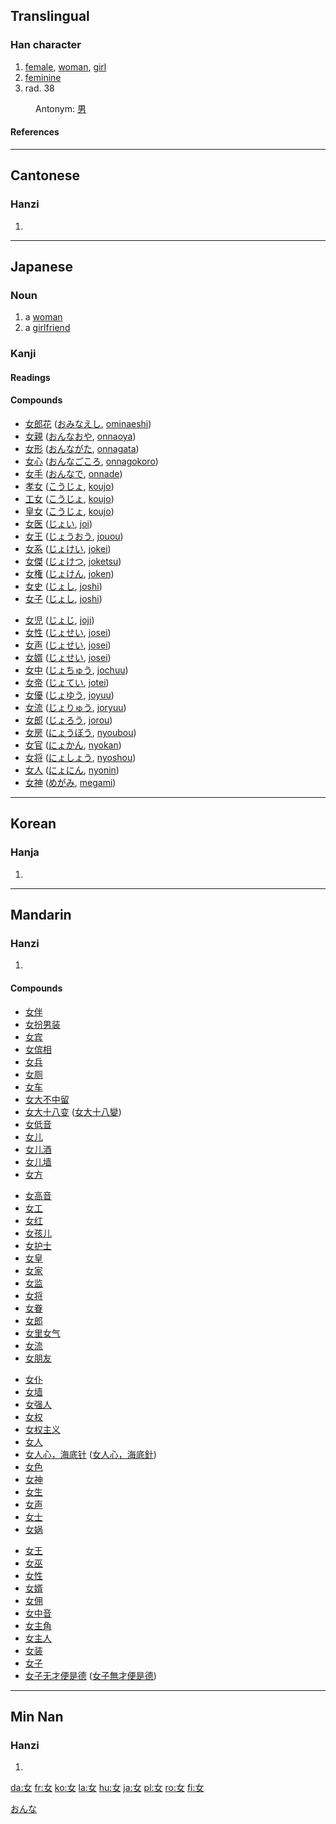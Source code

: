 {{see|女}}
==Translingual==
{{Han stroke|[[Image:女-order.gif]]}}
===Han character===
{{Han char|rn=38|rad=女|as=00|sn=3|four=4040<sub>0</sub>|canj=女 (V)}}
# [[female]], [[woman]], [[girl]]
# [[feminine]]
# rad. 38

:Antonym: [[男]]
====References====
{{Han ref|kx=0254.220|dkj=06036|dj=0516.190|hdz=21023.230|uh=5973|ud=22899|bh=A46B|bd=42091}}
----
==Cantonese==
===Hanzi===
{{yue-hanzi|jyut=jyu5, neoi5, neoi6|y=neui5}}
# {{defn|Cantonese}}
----
==Japanese==
[[Category:1000_Japanese_basic_words|おんな]]
===Noun===
{{ja-noun|k|hira=おんな|rom=onna}}
#a [[woman]]
#a [[girlfriend]]

===Kanji===
{{ja-kanji|grade=1|rs=女00}}
====Readings====
{{ja-readings|on=[[じょ]] (jo), [[にょ]] (nyo), [[にょう]] (nyō)|kun=[[おんな]] (onna), [[め]] (me), [[むすめ]] (musume)}}

====Compounds====
{{top2}}
*[[女郎花]] ([[おみなえし]], [[ominaeshi]])
*[[女親]] ([[おんなおや]], [[onnaoya]])
*[[女形]] ([[おんながた]], [[onnagata]])
*[[女心]] ([[おんなごころ]], [[onnagokoro]])
*[[女手]] ([[おんなで]], [[onnade]])
*[[孝女]] ([[こうじょ]], [[koujo]])
*[[工女]] ([[こうじょ]], [[koujo]])
*[[皇女]] ([[こうじょ]], [[koujo]])
*[[女医]] ([[じょい]], [[joi]])
*[[女王]] ([[じょうおう]], [[jouou]])
*[[女系]] ([[じょけい]], [[jokei]])
*[[女傑]] ([[じょけつ]], [[joketsu]])
*[[女権]] ([[じょけん]], [[joken]])
*[[女史]] ([[じょし]], [[joshi]])
*[[女子]] ([[じょし]], [[joshi]])
{{mid2}}
*[[女児]] ([[じょじ]], [[joji]])
*[[女性]] ([[じょせい]], [[josei]])
*[[女声]] ([[じょせい]], [[josei]])
*[[女婿]] ([[じょせい]], [[josei]])
*[[女中]] ([[じょちゅう]], [[jochuu]])
*[[女帝]] ([[じょてい]], [[jotei]])
*[[女優]] ([[じょゆう]], [[joyuu]])
*[[女流]] ([[じょりゅう]], [[joryuu]])
*[[女郎]] ([[じょろう]], [[jorou]])
*[[女房]] ([[にょうぼう]], [[nyoubou]])
*[[女官]] ([[にょかん]], [[nyokan]])
*[[女将]] ([[にょしょう]], [[nyoshou]])
*[[女人]] ([[にょにん]], [[nyonin]])
*[[女神]] ([[めがみ]], [[megami]])
{{bottom}}
----

==Korean==
===Hanja===
{{ko-hanja|hangeul=[[여]], [[녀]]|eumhun=[[계집]]|rv=nyeo|mr=nyŏ}}
# {{defn|Korean}}

----
==Mandarin==
===Hanzi===
{{cmn-hanzi|pin=[[nǚ]] (nü3), [[rǔ]] (ru3)|wg=nü<sup>3</sup>}}
# {{defn|Mandarin}}

====Compounds====
{{top4}}
*[[女伴]]
*[[女扮男装]]
*[[女宾]]
*[[女傧相]]
*[[女兵]]
*[[女厕]]
*[[女车]]
*[[女大不中留]]
*[[女大十八变]] ([[女大十八變]])
*[[女低音]]
*[[女儿]]
*[[女儿酒]]
*[[女儿墙]]
*[[女方]]
{{mid4}}
*[[女高音]]
*[[女工]]
*[[女红]]
*[[女孩儿]]
*[[女护士]]
*[[女皇]]
*[[女家]]
*[[女监]]
*[[女将]]
*[[女眷]]
*[[女郎]]
*[[女里女气]]
*[[女流]]
*[[女朋友]]
{{mid4}}
*[[女仆]]
*[[女墙]]
*[[女强人]]
*[[女权]]
*[[女权主义]]
*[[女人]]
*[[女人心，海底针]] ([[女人心，海底針]])
*[[女色]]
*[[女神]]
*[[女生]]
*[[女声]]
*[[女士]]
*[[女娲]]
{{mid4}}
*[[女王]]
*[[女巫]]
*[[女性]]
*[[女婿]]
*[[女佣]]
*[[女中音]]
*[[女主角]]
*[[女主人]]
*[[女装]]
*[[女子]]
*[[女子无才便是德]] ([[女子無才便是德]])
{{bottom}}
----
==Min Nan==
===Hanzi===
{{nan-hanzi|poj=lú (lu<sup>2</sup>), lí (li<sup>2</sup>)}}
# {{defn|Min Nan}}

[[da:女]]
[[fr:女]]
[[ko:女]]
[[la:女]]
[[hu:女]]
[[ja:女]]
[[pl:女]]
[[ro:女]]
[[fi:女]]